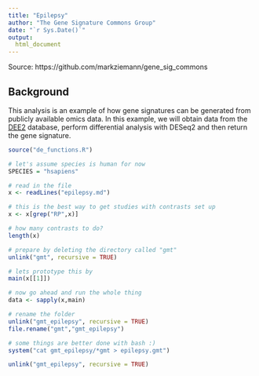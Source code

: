 ```yaml
---
title: "Epilepsy"
author: "The Gene Signature Commons Group"
date: "`r Sys.Date()`"
output:
  html_document
---
```

Source: https://github.com/markziemann/gene_sig_commons

## Background

This analysis is an example of how gene signatures can be generated from publicly available omics data.
In this example, we will obtain data from the [DEE2](http://dee2.io) database, perform differential analysis with DESeq2 and then return the gene signature. 

```r
source("de_functions.R")
```


```r
# let's assume species is human for now
SPECIES = "hsapiens"

# read in the file
x <- readLines("epilepsy.md")

# this is the best way to get studies with contrasts set up
x <- x[grep("RP",x)]

# how many contrasts to do?
length(x)

# prepare by deleting the directory called "gmt"
unlink("gmt", recursive = TRUE)

# lets prototype this by 
main(x[[1]])

# now go ahead and run the whole thing
data <- sapply(x,main)

# rename the folder
unlink("gmt_epilepsy", recursive = TRUE)
file.rename("gmt","gmt_epilepsy")

# some things are better done with bash :)
system("cat gmt_epilepsy/*gmt > epilepsy.gmt")

unlink("gmt_epilepsy", recursive = TRUE)

```
